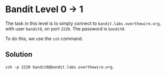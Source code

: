 
# Bandit Level 0 -> 1

The task in this level is to simply connect to `bandit.labs.overthewire.org`, with user `bandit0`, on port `2220`. The password is `bandit0`.

To do this, we use the `ssh` command.

## Solution

`ssh -p 2220 bandit0@bandit.labs.overthewire.org`.

<div class="grid">
	<img className="articleImage" src={getImageUrl("learning/cybersecurity/bandit/level1/term1.png")} alt="" ></img>
</div>

